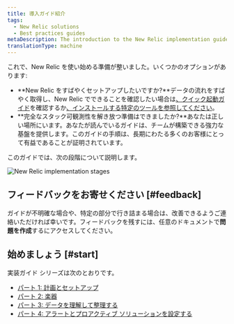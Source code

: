 ```yaml
---
title: 導入ガイド紹介
tags:
  - New Relic solutions
  - Best practices guides
metaDescription: The introduction to the New Relic implementation guide.
translationType: machine
---
```



これで、New Relic を使い始める準備が整いました。いくつかのオプションがあります:

* **New Relic をすばやくセットアップしたいですか?**データの流れをすばやく取得し、New Relic でできることを確認したい場合は[、クイック起動ガイド](/docs/new-relic-solutions/get-started/quick-launch-guide)を確認するか[、インストールする特定のツールを参照してください](https://newrelic.com/instant-observability)。
* **完全なスタック可観測性を解き放つ準備はできましたか?**あなたは正しい場所にいます。あなたが読んでいるガイドは、チームが構築できる強力な基盤を提供します。このガイドの手順は、長期にわたる多くのお客様にとって有益であることが証明されています。

このガイドでは、次の段階について説明します。

<img
  title="New Relic implementation stages"
  alt="New Relic implementation stages"
  src={implementationStages}
/>

## フィードバックをお寄せください [#feedback]

ガイドが不明確な場合や、特定の部分で行き詰まる場合は、改善できるようご連絡いただければ幸いです。フィードバックを残すには、任意のドキュメントで**問題を作成**するにアクセスしてください。

## 始めましょう [#start]

実装ガイド シリーズは次のとおりです。

* [パート 1: 計画とセットアップ](/docs/new-relic-solutions/get-started/implementation-guide-planning-setup)
* [パート 2: 楽器](/docs/new-relic-solutions/get-started/implementation-guide-instrument)
* [パート 3: データを理解して整理する](/docs/new-relic-solutions/get-started/implementation-guide-organize-data)
* [パート 4: アラートとプロアクティブ ソリューションを設定する](/docs/new-relic-solutions/get-started/implementation-guide-alerting-proactive-solutions)